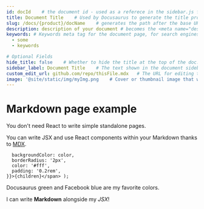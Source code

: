 ```yaml
---
id: docId    # the document id - used as a referece in the sidebar.js folder
title: Document Title    # Used by Docusaurus to generate the title properly (for SEO)
slug: /docs/{product}/docName    # generates the path after the base URL to provide a neat link for sharing
description: description of your document # becomes the <meta name="description" content="..."/> and <meta property="og:description" content="..."/> in <head>, used by search engines. If this field is not present, it will default to the first line of the contents.
keywords: # Keywords meta tag for the document page, for search engines.
  - some
  - keywords

# Optional Fields
hide_title: false    # Whether to hide the title at the top of the doc. By default it is false.
sidebar_label: Document Title    # The text shown in the document sidebar and in the next/previous button for this document. If this field is not present, the document's sidebar_label will default to its title.
custom_edit_url: github.com/repo/thisFile.mdx   # The URL for editing this document. If this field is not present, the document's edit URL will fall back to editUrl from options fields passed to docusaurus-plugin-content-docs
image: '@site/static/img/myImg.png    # Cover or thumbnail image that will be used when displaying the link to your post.'
---
```


# Markdown page example

You don't need React to write simple standalone pages.

You can write JSX and use React components within your Markdown thanks to [MDX](/https://mdxjs.com//).

      backgroundColor: color,
      borderRadius: '2px',
      color: '#fff',
      padding: '0.2rem',
    }}>{children}</span> );

<Highlight color="#25c2a0">Docusaurus green</Highlight> and <Highlight color="#1877F2">Facebook blue</Highlight> are my favorite colors.

I can write **Markdown** alongside my _JSX_!
